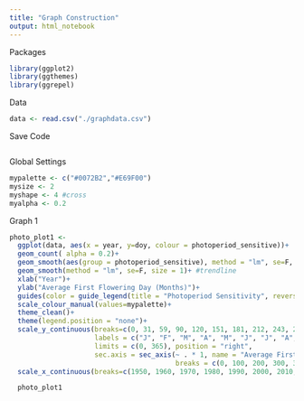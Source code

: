 ```yaml
---
title: "Graph Construction"
output: html_notebook
---
```


Packages
```r
library(ggplot2)
library(ggthemes)
library(ggrepel)


```

Data
```r
data <- read.csv("./graphdata.csv")

```

Save Code
```r

```

Global Settings
```r
mypalette <- c("#0072B2","#E69F00")
mysize <- 2
myshape <- 4 #cross
myalpha <- 0.2
```


Graph 1
```r
photo_plot1 <-
  ggplot(data, aes(x = year, y=doy, colour = photoperiod_sensitive))+
  geom_count( alpha = 0.2)+
  geom_smooth(aes(group = photoperiod_sensitive), method = "lm", se=F, size = 2, colour ="gray")+ #trendline
  geom_smooth(method = "lm", se=F, size = 1)+ #trendline
  xlab("Year")+
  ylab("Average First Flowering Day (Months)")+
  guides(color = guide_legend(title = "Photoperiod Sensitivity", reverse = TRUE))+
  scale_colour_manual(values=mypalette)+
  theme_clean()+
  theme(legend.position = "none")+
  scale_y_continuous(breaks=c(0, 31, 59, 90, 120, 151, 181, 212, 243, 273, 304, 334, 365),
                     labels = c("J", "F", "M", "A", "M", "J", "J", "A", "S", "O", "N", "D", 365),
                     limits = c(0, 365), position = "right",
                     sec.axis = sec_axis(~ . * 1, name = "Average First Flowering Day (days)",
                                         breaks = c(0, 100, 200, 300, 365)))+
  scale_x_continuous(breaks=c(1950, 1960, 1970, 1980, 1990, 2000, 2010, 2017), limit = c(1945, 2030))

  photo_plot1
```

